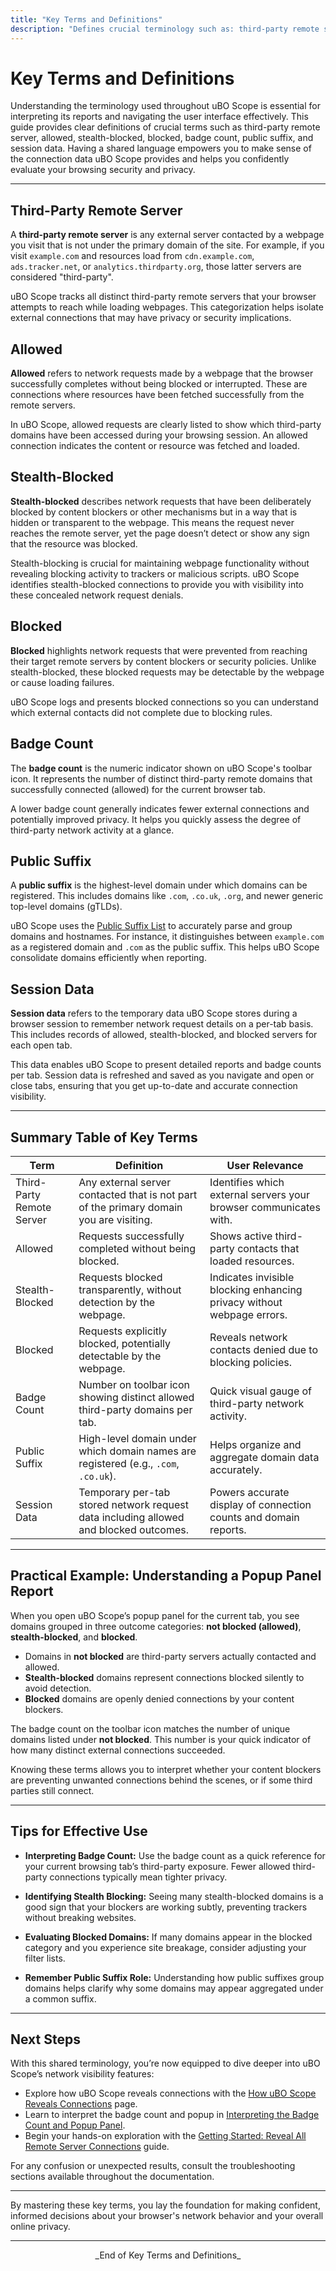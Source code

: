 ```yaml
---
title: "Key Terms and Definitions"
description: "Defines crucial terminology such as: third-party remote server, allowed, stealth-blocked, blocked, badge count, public suffix, and session data. Ensures users have shared language for understanding reports and UI."
---
```


# Key Terms and Definitions

Understanding the terminology used throughout uBO Scope is essential for interpreting its reports and navigating the user interface effectively. This guide provides clear definitions of crucial terms such as third-party remote server, allowed, stealth-blocked, blocked, badge count, public suffix, and session data. Having a shared language empowers you to make sense of the connection data uBO Scope provides and helps you confidently evaluate your browsing security and privacy.

---

## Third-Party Remote Server

A **third-party remote server** is any external server contacted by a webpage you visit that is not under the primary domain of the site. For example, if you visit `example.com` and resources load from `cdn.example.com`, `ads.tracker.net`, or `analytics.thirdparty.org`, those latter servers are considered "third-party".

uBO Scope tracks all distinct third-party remote servers that your browser attempts to reach while loading webpages. This categorization helps isolate external connections that may have privacy or security implications.


## Allowed

**Allowed** refers to network requests made by a webpage that the browser successfully completes without being blocked or interrupted. These are connections where resources have been fetched successfully from the remote servers.

In uBO Scope, allowed requests are clearly listed to show which third-party domains have been accessed during your browsing session. An allowed connection indicates the content or resource was fetched and loaded.


## Stealth-Blocked

**Stealth-blocked** describes network requests that have been deliberately blocked by content blockers or other mechanisms but in a way that is hidden or transparent to the webpage. This means the request never reaches the remote server, yet the page doesn’t detect or show any sign that the resource was blocked.

Stealth-blocking is crucial for maintaining webpage functionality without revealing blocking activity to trackers or malicious scripts. uBO Scope identifies stealth-blocked connections to provide you with visibility into these concealed network request denials.


## Blocked

**Blocked** highlights network requests that were prevented from reaching their target remote servers by content blockers or security policies. Unlike stealth-blocked, these blocked requests may be detectable by the webpage or cause loading failures.

uBO Scope logs and presents blocked connections so you can understand which external contacts did not complete due to blocking rules.


## Badge Count

The **badge count** is the numeric indicator shown on uBO Scope's toolbar icon. It represents the number of distinct third-party remote domains that successfully connected (allowed) for the current browser tab.

A lower badge count generally indicates fewer external connections and potentially improved privacy. It helps you quickly assess the degree of third-party network activity at a glance.


## Public Suffix

A **public suffix** is the highest-level domain under which domains can be registered. This includes domains like `.com`, `.co.uk`, `.org`, and newer generic top-level domains (gTLDs).

uBO Scope uses the [Public Suffix List](https://publicsuffix.org/) to accurately parse and group domains and hostnames. For instance, it distinguishes between `example.com` as a registered domain and `.com` as the public suffix. This helps uBO Scope consolidate domains efficiently when reporting.


## Session Data

**Session data** refers to the temporary data uBO Scope stores during a browser session to remember network request details on a per-tab basis. This includes records of allowed, stealth-blocked, and blocked servers for each open tab.

This data enables uBO Scope to present detailed reports and badge counts per tab. Session data is refreshed and saved as you navigate and open or close tabs, ensuring that you get up-to-date and accurate connection visibility.

---

## Summary Table of Key Terms

| Term               | Definition                                                                                   | User Relevance                                                          |
|--------------------|----------------------------------------------------------------------------------------------|-------------------------------------------------------------------------|
| Third-Party Remote Server | Any external server contacted that is not part of the primary domain you are visiting.               | Identifies which external servers your browser communicates with.       |
| Allowed            | Requests successfully completed without being blocked.                                     | Shows active third-party contacts that loaded resources.               |
| Stealth-Blocked    | Requests blocked transparently, without detection by the webpage.                          | Indicates invisible blocking enhancing privacy without webpage errors. |
| Blocked            | Requests explicitly blocked, potentially detectable by the webpage.                        | Reveals network contacts denied due to blocking policies.              |
| Badge Count        | Number on toolbar icon showing distinct allowed third-party domains per tab.               | Quick visual gauge of third-party network activity.                     |
| Public Suffix      | High-level domain under which domain names are registered (e.g., `.com`, `.co.uk`).        | Helps organize and aggregate domain data accurately.                    |
| Session Data       | Temporary per-tab stored network request data including allowed and blocked outcomes.       | Powers accurate display of connection counts and domain reports.        |

---

## Practical Example: Understanding a Popup Panel Report

When you open uBO Scope’s popup panel for the current tab, you see domains grouped in three outcome categories: **not blocked (allowed)**, **stealth-blocked**, and **blocked**.

- Domains in **not blocked** are third-party servers actually contacted and allowed.
- **Stealth-blocked** domains represent connections blocked silently to avoid detection.
- **Blocked** domains are openly denied connections by your content blockers.

The badge count on the toolbar icon matches the number of unique domains listed under **not blocked**. This number is your quick indicator of how many distinct external connections succeeded.

Knowing these terms allows you to interpret whether your content blockers are preventing unwanted connections behind the scenes, or if some third parties still connect.

---

## Tips for Effective Use

- **Interpreting Badge Count:** Use the badge count as a quick reference for your current browsing tab’s third-party exposure. Fewer allowed third-party connections typically mean tighter privacy.

- **Identifying Stealth Blocking:** Seeing many stealth-blocked domains is a good sign that your blockers are working subtly, preventing trackers without breaking websites.

- **Evaluating Blocked Domains:** If many domains appear in the blocked category and you experience site breakage, consider adjusting your filter lists.

- **Remember Public Suffix Role:** Understanding how public suffixes group domains helps clarify why some domains may appear aggregated under a common suffix.

---

## Next Steps

With this shared terminology, you’re now equipped to dive deeper into uBO Scope’s network visibility features:

- Explore how uBO Scope reveals connections with the [How uBO Scope Reveals Connections](../core-concepts-architecture/network-visibility-model) page.
- Learn to interpret the badge count and popup in [Interpreting the Badge Count and Popup Panel](../../guides/core-workflows/interpreting-badge-popup).
- Begin your hands-on exploration with the [Getting Started: Reveal All Remote Server Connections](../../guides/core-workflows/getting-started-analysis) guide.

For any confusion or unexpected results, consult the troubleshooting sections available throughout the documentation.

---

By mastering these key terms, you lay the foundation for making confident, informed decisions about your browser's network behavior and your overall online privacy.


---

<div align="center">_End of Key Terms and Definitions_</div>
